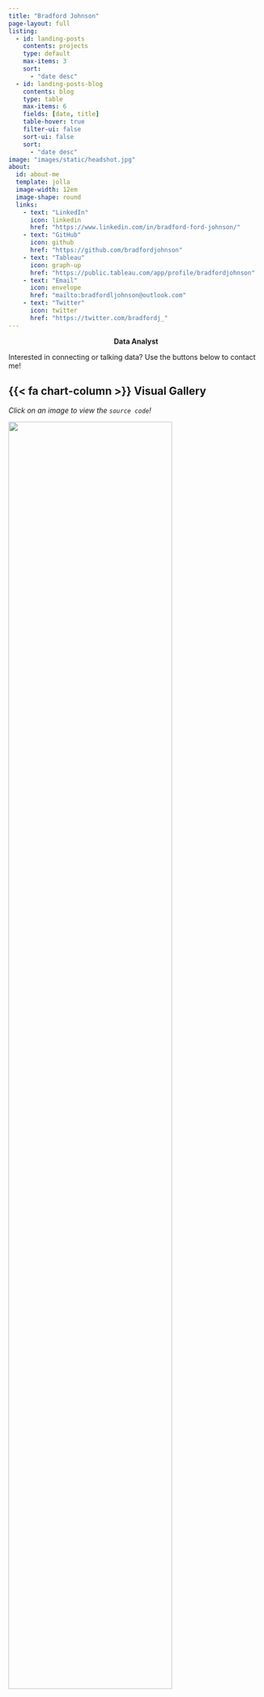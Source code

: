 ```yaml
---
title: "Bradford Johnson"
page-layout: full
listing: 
  - id: landing-posts
    contents: projects
    type: default
    max-items: 3
    sort:
      - "date desc"
  - id: landing-posts-blog
    contents: blog
    type: table
    max-items: 6
    fields: [date, title]
    table-hover: true
    filter-ui: false
    sort-ui: false
    sort:
      - "date desc"
image: "images/static/headshot.jpg"
about:
  id: about-me
  template: jolla
  image-width: 12em
  image-shape: round
  links:
    - text: "LinkedIn"
      icon: linkedin
      href: "https://www.linkedin.com/in/bradford-ford-johnson/"
    - text: "GitHub"
      icon: github
      href: "https://github.com/bradfordjohnson"
    - text: "Tableau"
      icon: graph-up
      href: "https://public.tableau.com/app/profile/bradfordjohnson"
    - text: "Email"
      icon: envelope
      href: "mailto:bradfordljohnson@outlook.com"
    - text: "Twitter"
      icon: twitter
      href: "https://twitter.com/bradfordj_"
---
```


::: {#about-me}
<center>**Data Analyst**</center>

::: {.callout-important appearance="minimal"}
Interested in connecting or talking data? Use the buttons below to contact me!
:::
:::

::: column-page
<div>

## {{< fa chart-column >}} Visual Gallery

*Click on an image to view the `source code`!*

<p>[![](projects/seinfeld/images/01-seinfeld-sentiment.png){width="80%"}](https://github.com/bradfordjohnson/seinfeld-analysis/blob/main/scripts/sentiment/06-visualize-sentiment.R)</p>

<p>[![](images/dynamic/forest.png){width="60%"}](https://github.com/bradfordjohnson/state-forests/blob/master/scripts/forest-hex.R) [![](images/dynamic/topgolf.png){width="36%"}](https://github.com/bradfordjohnson/topgolf-analytics/blob/main/scripts/05-field.R)</p>

<p>[![](images/dynamic/programming.png){width="40%"}](https://github.com/bradfordjohnson/tidytuesday/blob/main/2023/2023-03-21/programming.R) [![](images/dynamic/fav-players-1.png){width="55%"}](https://github.com/bradfordjohnson/sql-soccer/blob/master/r/04-visualize-epl-shots.R)</p>

</div>
:::

::: column-page
::: grid
::: {.g-col-12 .g-col-md-6}
## Projects

Click [here](projects.qmd) to check out my latest projects.

::: {#landing-posts}
:::
:::

::: {.g-col-12 .g-col-md-6}
## Blog

Click [here](blog.qmd) see my latest blog posts.

::: {#landing-posts-blog}
:::
:::
:::
:::
